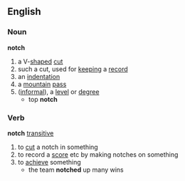 ==English==
===Noun===
'''notch'''
# a V-[[shape]]d [[cut]]
# such a cut, used for [[keep]]ing a [[record]]
# an [[indentation]]
# a [[mountain]] [[pass]]
# ([[informal]]), a [[level]] or [[degree]]
#* top '''notch'''
===Verb===
'''notch''' [[transitive]]
# to [[cut]] a notch in something
# to record a [[score]] etc by making notches on something
# to [[achieve]] something
#* the team '''notched''' up many wins